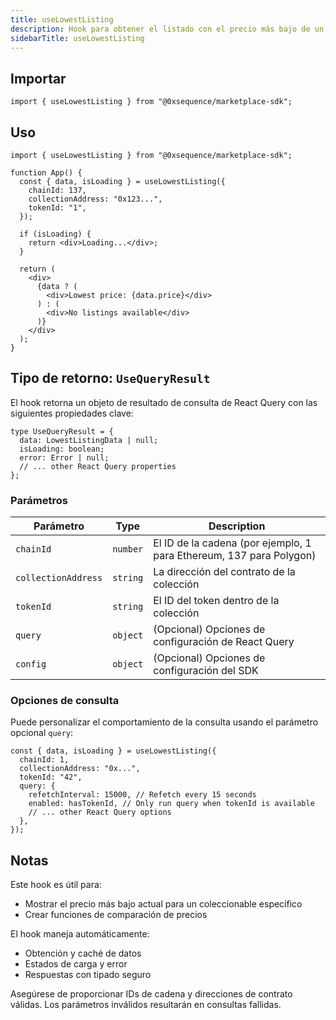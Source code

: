 ```yaml
---
title: useLowestListing
description: Hook para obtener el listado con el precio más bajo de un coleccionable
sidebarTitle: useLowestListing
---
```


## Importar

```tsx
import { useLowestListing } from "@0xsequence/marketplace-sdk";
```

## Uso

```tsx
import { useLowestListing } from "@0xsequence/marketplace-sdk";

function App() {
  const { data, isLoading } = useLowestListing({
    chainId: 137,
    collectionAddress: "0x123...",
    tokenId: "1",
  });

  if (isLoading) {
    return <div>Loading...</div>;
  }

  return (
    <div>
      {data ? (
        <div>Lowest price: {data.price}</div>
      ) : (
        <div>No listings available</div>
      )}
    </div>
  );
}
```

## Tipo de retorno: `UseQueryResult`
El hook retorna un objeto de resultado de consulta de React Query con las siguientes propiedades clave:

```tsx
type UseQueryResult = {
  data: LowestListingData | null;
  isLoading: boolean;
  error: Error | null;
  // ... other React Query properties
};
```

### Parámetros

| Parámetro           | Type     | Description                                                         |
| ------------------- | -------- | ------------------------------------------------------------------- |
| `chainId`           | `number` | El ID de la cadena (por ejemplo, 1 para Ethereum, 137 para Polygon) |
| `collectionAddress` | `string` | La dirección del contrato de la colección                           |
| `tokenId`           | `string` | El ID del token dentro de la colección                              |
| `query`             | `object` | (Opcional) Opciones de configuración de React Query                 |
| `config`            | `object` | (Opcional) Opciones de configuración del SDK                        |

### Opciones de consulta
Puede personalizar el comportamiento de la consulta usando el parámetro opcional `query`:

```tsx
const { data, isLoading } = useLowestListing({
  chainId: 1,
  collectionAddress: "0x...",
  tokenId: "42",
  query: {
    refetchInterval: 15000, // Refetch every 15 seconds
    enabled: hasTokenId, // Only run query when tokenId is available
    // ... other React Query options
  },
});
```

## Notas
Este hook es útil para:
- Mostrar el precio más bajo actual para un coleccionable específico
- Crear funciones de comparación de precios

El hook maneja automáticamente:
- Obtención y caché de datos
- Estados de carga y error
- Respuestas con tipado seguro

<Warning>
  Asegúrese de proporcionar IDs de cadena y direcciones de contrato válidas. Los parámetros inválidos resultarán en consultas fallidas.
</Warning>